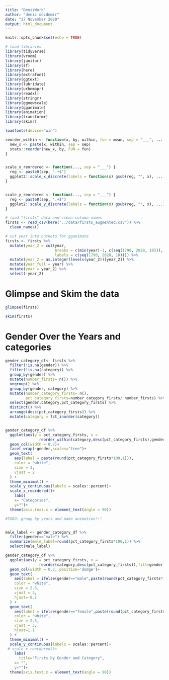 ```yaml
---
title: "DenizWork"
author: "deniz oezdemir"
date: "27 November 2020"
output: html_document
---
```


```r
knitr::opts_chunk$set(echo = TRUE)
```

```r
# load libraries
library(tidyverse)
library(vroom)
library(janitor)
library(sf)
library(here)
library(extrafont)
library(ggtext)
library(lubridate)
library(urbnmapr)
library(readxl)
library(stringr)
library(ggnewscale)
library(gganimate)
library(animation)
library(transformr)
library(skimr)

loadfonts(device="win")
```


```r
reorder_within <- function(x, by, within, fun = mean, sep = "___", ...) {
  new_x <- paste(x, within, sep = sep)
  stats::reorder(new_x, by, FUN = fun)
}


scale_x_reordered <- function(..., sep = "___") {
  reg <- paste0(sep, ".+$")
  ggplot2::scale_x_discrete(labels = function(x) gsub(reg, "", x), ...)
}


scale_y_reordered <- function(..., sep = "___") {
  reg <- paste0(sep, ".+$")
  ggplot2::scale_y_discrete(labels = function(x) gsub(reg, "", x), ...)
}

```

```r
# load "firsts" data and clean column names
firsts <- read_csv(here("../data/firsts_augmented.csv")) %>% 
  clean_names()

# cut year into buckets for gganimate
firsts <- firsts %>% 
  mutate(year_2 = cut(year, 
                      breaks = c(min(year)-1, c(seq(1790, 2020, 10))), 
                      labels = c(seq(1790, 2020, 10)))) %>% 
  mutate(year_2 = as.integer(levels(year_2))[year_2]) %>% 
  mutate(year_full = year) %>%
  mutate(year = year_2) %>% 
  select(-year_2)
```
# Glimpse and Skim the data
```r
glimpse(firsts)

skim(firsts)

```



# Gender Over the Years and categories

```r
gender_category_df<- firsts %>% 
  filter(!is.na(gender)) %>% 
  filter(!is.na(category)) %>% 
  group_by(gender) %>% 
  mutate(number_firsts= n()) %>% 
  ungroup() %>% 
  group_by(gender, category) %>% 
  mutate(number_category_firsts= n(),
         pct_category_firsts=number_category_firsts/ number_firsts) %>% 
  select(gender,category,pct_category_firsts) %>% 
  distinct() %>% 
  arrange(desc(pct_category_firsts)) %>% 
  mutate(category = fct_inorder(category))


gender_category_df %>% 
  ggplot(aes(y = pct_category_firsts, x = 
               reorder_within(category,desc(pct_category_firsts),gender))) +
  geom_col(width = 0.7)+
  facet_wrap(~gender,scales="free")+
  geom_text(
    aes(label = paste(round(pct_category_firsts*100,1))), 
    color = "white", 
    size = 3,
    vjust = 2
  ) +
  theme_minimal() +
  scale_y_continuous(labels = scales::percent)+
  scale_x_reordered()+
    labs(
    x= "Categories",
    y="")+
  theme(axis.text.x = element_text(angle = 90))

#TODO: group by years and make animation!!!


male_label <- gender_category_df %>% 
  filter(gender=="male") %>% 
  summarize(male_label=round(pct_category_firsts*100,1)) %>% 
  select(male_label)

gender_category_df %>% 
  ggplot(aes(y = pct_category_firsts, x = 
               reorder(category,desc(pct_category_firsts)),fill=gender)) +
  geom_col(width = 0.7, position='dodge')+
  geom_text(
    aes(label = ifelse(gender=="male",paste(round(pct_category_firsts*100,1)),"")), 
    color = "white", 
    size = 2.5,
    vjust = 3,
    hjust=-0.1
  ) +
  geom_text(
    aes(label = ifelse(gender=="female",paste(round(pct_category_firsts*100,1)),"")), 
    color = "white", 
    size = 2.5,
    vjust = 3,
    hjust=1.1
  ) +
  theme_minimal() +
  scale_y_continuous(labels = scales::percent)+
 # scale_x_reordered()+
    labs(
      title="Firsts by Gender and Category",
    x= "",
    y="")+
  theme(axis.text.x = element_text(angle = 90))


```

